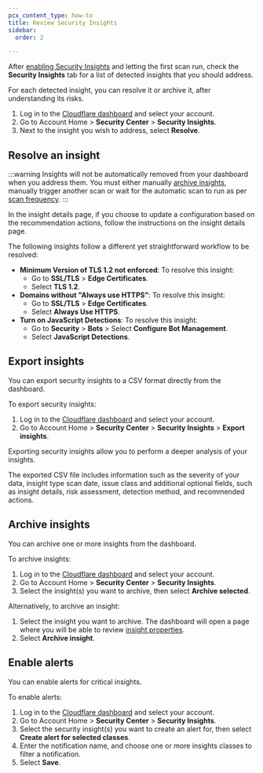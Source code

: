 ```yaml
---
pcx_content_type: how-to
title: Review Security Insights
sidebar:
  order: 2

---
```


After [enabling Security Insights](/security-center/get-started/) and letting the first scan run, check the **Security Insights** tab for a list of detected insights that you should address.

For each detected insight, you can resolve it or archive it, after understanding its risks.

1. Log in to the [Cloudflare dashboard](https://dash.cloudflare.com) and select your account.
2. Go to Account Home > **Security Center** > **Security Insights**.
3. Next to the insight you wish to address, select **Resolve**.

## Resolve an insight

:::warning
Insights will not be automatically removed from your dashboard when you address them. You must either manually [archive insights](#archive-insights), manually trigger another scan or wait for the automatic scan to run as per [scan frequency](/security-center/security-insights/how-it-works/#scan-frequency).
:::

In the insight details page, if you choose to update a configuration based on the recommendation actions, follow the instructions on the insight details page.

The following insights follow a different yet straightforward workflow to be resolved:

- **Minimum Version of TLS 1.2 not enforced**: To resolve this insight:
  - Go to **SSL/TLS** > **Edge Certificates**.
  - Select **TLS 1.2**.
- **Domains without "Always use HTTPS"**: To resolve this insight:
  - Go to **SSL/TLS** > **Edge Certificates**.
  - Select **Always Use HTTPS**.
- **Turn on JavaScript Detections**: To resolve this insight:
  - Go to **Security** > **Bots** > Select **Configure Bot Management**.
  - Select **JavaScript Detections**.

## Export insights

You can export security insights to a CSV format directly from the dashboard.

To export security insights:

1. Log in to the [Cloudflare dashboard](https://dash.cloudflare.com) and select your account.
2. Go to Account Home > **Security Center** > **Security Insights** > **Export insights**.

Exporting security insights allow you to perform a deeper analysis of your insights. 

The exported CSV file includes information such as the severity of your data, insight type scan date, issue class and additional optional fields, such as insight details, risk assessment, detection method, and recommended actions.

## Archive insights

You can archive one or more insights from the dashboard.

To archive insights:

1. Log in to the [Cloudflare dashboard](https://dash.cloudflare.com) and select your account.
2. Go to Account Home > **Security Center** > **Security Insights**.
3. Select the insight(s) you want to archive, then select **Archive selected**.

Alternatively, to archive an insight:

1. Select the insight you want to archive. The dashboard will open a page where you will be able to review [insight properties](/security-center/security-insights/how-it-works/#scan-properties).
2. Select **Archive insight**.

## Enable alerts

You can enable alerts for critical insights.

To enable alerts:

1. Log in to the [Cloudflare dashboard](https://dash.cloudflare.com) and select your account.
2. Go to Account Home > **Security Center** > **Security Insights**.
3. Select the security insight(s) you want to create an alert for, then select **Create alert for selected classes**.
4. Enter the notification name, and choose one or more insights classes to filter a notification.
5. Select **Save**.
